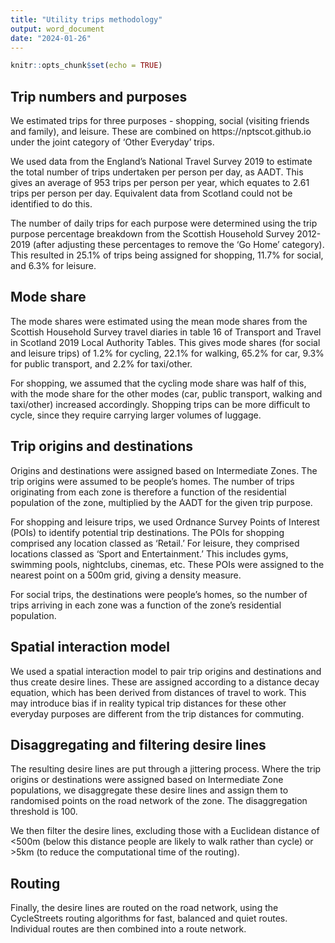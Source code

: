 ```yaml
---
title: "Utility trips methodology"
output: word_document
date: "2024-01-26"
---
```


```r
knitr::opts_chunk$set(echo = TRUE)
```

## Trip numbers and purposes

We estimated trips for three purposes - shopping, social (visiting friends and family), and leisure.
These are combined on https://nptscot.github.io under the joint category of 'Other Everyday' trips.

We used data from the England's National Travel Survey 2019 to estimate the total number of trips undertaken per person per day, as AADT. 
This gives an average of 953 trips per person per year, which equates to 2.61 trips per person per day. 
Equivalent data from Scotland could not be identified to do this.
<!-- talk about scotland england comparisons -->

The number of daily trips for each purpose were determined using the trip purpose percentage breakdown from the Scottish Household Survey 2012-2019 (after adjusting these percentages to remove the 'Go Home' category).
This resulted in 25.1% of trips being assigned for shopping, 11.7% for social, and 6.3% for leisure.

## Mode share

The mode shares were estimated using the mean mode shares from the Scottish Household Survey travel diaries in table 16 of Transport and Travel in Scotland 2019 Local Authority Tables.
This gives mode shares (for social and leisure trips) of 1.2% for cycling, 22.1% for walking, 65.2% for car, 9.3% for public transport, and 2.2% for taxi/other.

For shopping, we assumed that the cycling mode share was half of this, with the mode share for the other modes (car, public transport, walking and taxi/other) increased accordingly. 
<!-- This corresponds to data from xxxx that shows lower cycle mode share for shopping trips. -->
Shopping trips can be more difficult to cycle, since they require carrying larger volumes of luggage.

## Trip origins and destinations

Origins and destinations were assigned based on Intermediate Zones.
The trip origins were assumed to be people's homes.
The number of trips originating from each zone is therefore a function of the residential population of the zone, multiplied by the AADT for the given trip purpose.

For shopping and leisure trips, we used Ordnance Survey Points of Interest (POIs) to identify potential trip destinations. 
The POIs for shopping comprised any location classed as 'Retail.' 
For leisure, they comprised locations classed as 'Sport and Entertainment.' 
This includes gyms, swimming pools, nightclubs, cinemas, etc. 
These POIs were assigned to the nearest point on a 500m grid, giving a density measure.

For social trips, the destinations were people's homes, so the number of trips arriving in each zone was a function of the zone's residential population. 

## Spatial interaction model

We used a spatial interaction model to pair trip origins and destinations and thus create desire lines.
These are assigned according to a distance decay equation, which has been derived from distances of travel to work.
This may introduce bias if in reality typical trip distances for these other everyday purposes are different from the trip distances for commuting.

## Disaggregating and filtering desire lines

The resulting desire lines are put through a jittering process.
Where the trip origins or destinations were assigned based on Intermediate Zone populations, we disaggregate these desire lines and assign them to randomised points on the road network of the zone. 
The disaggregation threshold is 100.

We then filter the desire lines, excluding those with a Euclidean distance of <500m (below this distance people are likely to walk rather than cycle) or >5km (to reduce the computational time of the routing).

## Routing

Finally, the desire lines are routed on the road network, using the CycleStreets routing algorithms for fast, balanced and quiet routes.
Individual routes are then combined into a route network.



